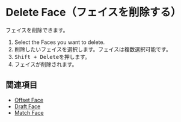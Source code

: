 
<Reference shortcut="Shift + Delete" command="Delete Face" button="" />

# Delete Face（フェイスを削除する）

フェイスを削除できます。

1. Select the Faces you want to delete.
1. 削除したいフェイスを選択します。フェイスは複数選択可能です。
2. <kbd>Shift + Delete</kbd>を押します。
3. フェイスが削除されます。

## 関連項目
- [Offset Face](./offset-face)
- [Draft Face](./draft-face)
- [Match Face](./match-face)












